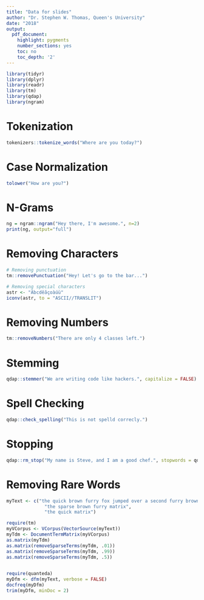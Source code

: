 ```yaml
---
title: "Data for slides"
author: "Dr. Stephen W. Thomas, Queen's University"
date: "2018"
output:
  pdf_document:
    highlight: pygments
    number_sections: yes
    toc: no
    toc_depth: '2'
---
```




```r
library(tidyr)
library(dplyr)
library(readr)
library(tm)
library(qdap)
library(ngram)
```

# Tokenization

```r
tokenizers::tokenize_words("Where are you today?")
```


# Case Normalization

```r
tolower("How are you?")
```



# N-Grams

```r
ng = ngram::ngram("Hey there, I'm awesome.", n=2)
print(ng, output="full")

```



# Removing Characters

```r
# Removing punctuation
tm::removePunctuation("Hey! Let's go to the bar...")

# Removing special characters
astr <- "Ábcdêãçoàúü"
iconv(astr, to = "ASCII//TRANSLIT")
```


# Removing Numbers

```r
tm::removeNumbers("There are only 4 classes left.")

```



# Stemming

```r
qdap::stemmer("We are writing code like hackers.", capitalize = FALSE)
```


# Spell Checking

```r
qdap::check_spelling("This is not spelld correcly.")
```


# Stopping

```r
qdap::rm_stop("My name is Steve, and I am a good chef.", stopwords = qdapDictionaries::Top200Words)
```


# Removing Rare Words

```r
myText <- c("the quick brown furry fox jumped over a second furry brown fox",
              "the sparse brown furry matrix",
              "the quick matrix")

require(tm)
myVCorpus <- VCorpus(VectorSource(myText))
myTdm <- DocumentTermMatrix(myVCorpus)
as.matrix(myTdm)
as.matrix(removeSparseTerms(myTdm, .01))
as.matrix(removeSparseTerms(myTdm, .99))
as.matrix(removeSparseTerms(myTdm, .5))

   
require(quanteda)
myDfm <- dfm(myText, verbose = FALSE)
docfreq(myDfm)
trim(myDfm, minDoc = 2)
```
